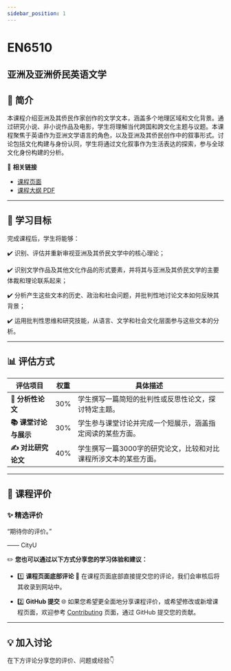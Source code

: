 ```yaml
---
sidebar_position: 1
---
```


# EN6510
## 亚洲及亚洲侨民英语文学

## **📘 简介**
本课程介绍亚洲及其侨民作家创作的文学文本，涵盖多个地理区域和文化背景。通过研究小说、非小说作品及电影，学生将理解当代跨国和跨文化主题与议题。本课程聚焦于英语作为亚洲文学语言的角色，以及亚洲及其侨民创作中的叙事形式。讨论包括文化构建与身份认同，学生将通过文化叙事作为生活表达的探索，参与全球文化身份构建的分析。

🔗 **相关链接**
- [课程页面](https://www.cityu.edu.hk/catalogue/pg/202425/course/EN6510.htm)
- [课程大纲 PDF](https://www.cityu.edu.hk/catalogue/pg/202425/course/EN6510.pdf)

---

## **🎯 学习目标**

完成课程后，学生将能够：

✔️ 识别、评估并重新审视亚洲及其侨民文学中的核心理论；

✔️ 识别文学作品及其他文化作品的形式要素，并将其与亚洲及其侨民文学的主要体裁和理论联系起来；

✔️ 分析产生这些文本的历史、政治和社会问题，并批判性地讨论文本如何反映其背景；

✔️ 运用批判性思维和研究技能，从语言、文学和社会文化层面参与这些文本的分析。

---

## **📊 评估方式**

| **评估项目**              | **权重** | **具体描述**                                                                                     |
|--------------------------|---------|-----------------------------------------------------------------------------------------------|
| **📝 分析性论文**          | 30%     | 学生撰写一篇简短的批判性或反思性论文，探讨特定主题。                                                     |
| **📚 课堂讨论与展示**       | 30%     | 学生参与课堂讨论并完成一个短展示，涵盖指定阅读的某些方面。                                                   |
| **✍️ 对比研究论文**        | 40%     | 学生撰写一篇3000字的研究论文，比较和对比课程所涉文本的某些方面。                                              |

---

## **💬 课程评价**

### ✨ **精选评价**
<div className={commentStyles.commentBox}>
    <p className={commentStyles.commentText}>
        “期待你的评价。”
    </p>
    <p className={commentStyles.commentAuthor}>—— CityU</p>
</div>

✏️ **您也可以通过以下方式分享您的学习体验和建议：**

- 1️⃣ **课程页面底部评论**
💬 在课程页面底部直接提交您的评论，我们会审核后将其收录到网站中。

- 2️⃣ **GitHub 提交**
🌐 如果您希望更全面地分享课程评价，或希望修改或新增课程页面，欢迎参考 [Contributing](/contributing) 页面，通过 GitHub 提交您的贡献。

---

## **💡 加入讨论**

在下方评论分享您的评价、问题或经验👇
<Utterances />
